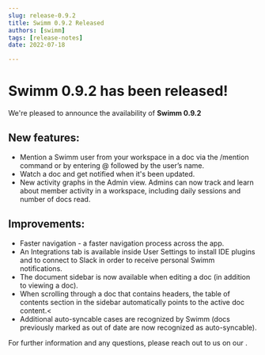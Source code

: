 ```yaml
---
slug: release-0.9.2
title: Swimm 0.9.2 Released
authors: [swimm] 
tags: [release-notes]
date: 2022-07-18

---
```


# Swimm 0.9.2 has been released!

We're pleased to announce the availability of **Swimm 0.9.2**<SwimmMoji text="release"/>

<SwimmReleaseBlogPost version="0.9.2" />

<SwimmReleaseVideo version="0.9.2" />

## New features:
- Mention a Swimm user from your workspace in a doc via the /mention command or by entering @ followed by the user’s name.
- Watch a doc and get notified when it's been updated.
- New activity graphs in the Admin view. Admins can now track and learn about member activity in a workspace, including daily sessions and number of docs read. 

## Improvements:
- Faster navigation - a faster navigation process across the app.
- An Integrations tab is available inside User Settings to install IDE plugins and to connect to Slack in order to receive personal Swimm notifications.
- The document sidebar is now available when editing a doc (in addition to viewing a doc).
- When scrolling through a doc that contains headers, the table of contents section in the sidebar automatically points to the active doc content.<
- Additional auto-syncable cases are recognized by Swimm (docs previously marked as out of date are now recognized as auto-syncable).

For further information and any questions, please reach out to us on our <SwimmLink target="slack" />. 

<SwimmReleaseTweet version="0.9.2" />
